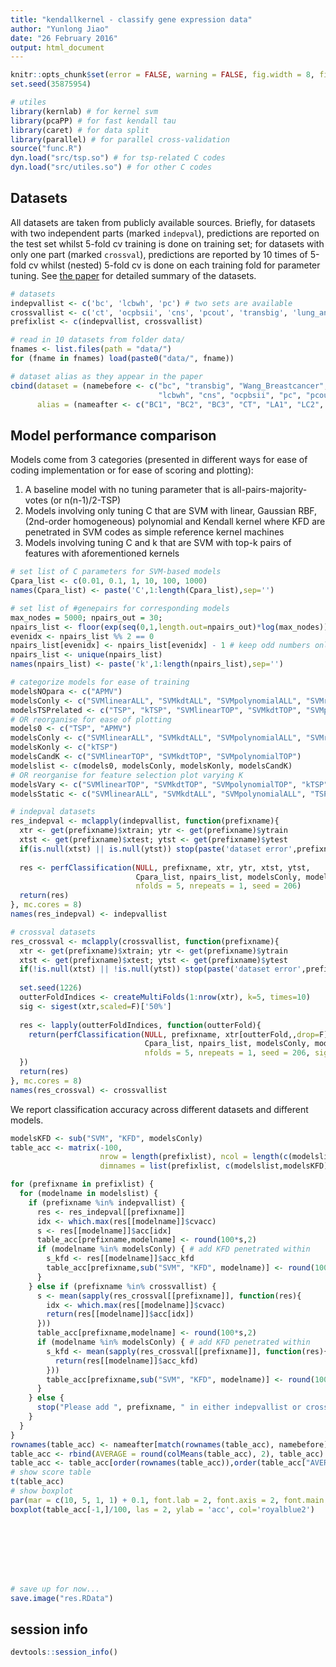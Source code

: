 ```yaml
---
title: "kendallkernel - classify gene expression data"
author: "Yunlong Jiao"
date: "26 February 2016"
output: html_document
---
```


```r
knitr::opts_chunk$set(error = FALSE, warning = FALSE, fig.width = 8, fig.height = 8, dev = "pdf", fig.keep = "high", fig.path = "figure/", cache.path = "cache/")
set.seed(35875954)

# utiles
library(kernlab) # for kernel svm
library(pcaPP) # for fast kendall tau
library(caret) # for data split
library(parallel) # for parallel cross-validation
source("func.R")
dyn.load("src/tsp.so") # for tsp-related C codes
dyn.load("src/utiles.so") # for other C codes
```

## Datasets

All datasets are taken from publicly available sources. Briefly, for datasets with two independent parts (marked `indepval`), predictions are reported on the test set whilst 5-fold cv training is done on training set; for datasets with only one part (marked `crossval`), predictions are reported by 10 times of 5-fold cv whilst (nested) 5-fold cv is done on each training fold for parameter tuning. See [the paper](https://hal.archives-ouvertes.fr/hal-01279273) for detailed summary of the datasets.

```r
# datasets
indepvallist <- c('bc', 'lcbwh', 'pc') # two sets are available
crossvallist <- c('ct', 'ocpbsii', 'cns', 'pcout', 'transbig', 'lung_annarbor_outcome', 'Wang_Breastcancer') # only one set is available so that double-nested cv is necessary
prefixlist <- c(indepvallist, crossvallist)

# read in 10 datasets from folder data/
fnames <- list.files(path = "data/")
for (fname in fnames) load(paste0("data/", fname))

# dataset alias as they appear in the paper
cbind(dataset = (namebefore <- c("bc", "transbig", "Wang_Breastcancer", "ct", "lung_annarbor_outcome", 
                                 "lcbwh", "cns", "ocpbsii", "pc", "pcout")), 
      alias = (nameafter <- c("BC1", "BC2", "BC3", "CT", "LA1", "LC2", "MB", "OC", "PC1", "PC2")))
```

## Model performance comparison

Models come from 3 categories (presented in different ways for ease of coding implementation or for ease of scoring and plotting):

1. A baseline model with no tuning parameter that is all-pairs-majority-votes (or n(n-1)/2-TSP)
2. Models involving only tuning C that are SVM with linear, Gaussian RBF, (2nd-order homogeneous) polynomial and Kendall kernel where KFD are penetrated in SVM codes as simple reference kernel machines
3. Models involving tuning C and k that are SVM with top-k pairs of features with aforementioned kernels

```r
# set list of C parameters for SVM-based models
Cpara_list <- c(0.01, 0.1, 1, 10, 100, 1000)
names(Cpara_list) <- paste('C',1:length(Cpara_list),sep='')

# set list of #genepairs for corresponding models
max_nodes = 5000; npairs_out = 30;
npairs_list <- floor(exp(seq(0,1,length.out=npairs_out)*log(max_nodes)))
evenidx <- npairs_list %% 2 == 0
npairs_list[evenidx] <- npairs_list[evenidx] - 1 # keep odd numbers only
npairs_list <- unique(npairs_list)
names(npairs_list) <- paste('k',1:length(npairs_list),sep='')

# categorize models for ease of training
modelsNOpara <- c("APMV")
modelsConly <- c("SVMlinearALL", "SVMkdtALL", "SVMpolynomialALL", "SVMrbf") # plus KFD coded within each
modelsTSPrelated <- c("TSP", "kTSP", "SVMlinearTOP", "SVMkdtTOP", "SVMpolynomialTOP")
# OR reorganise for ease of plotting
models0 <- c("TSP", "APMV")
modelsConly <- c("SVMlinearALL", "SVMkdtALL", "SVMpolynomialALL", "SVMrbf") # same as before!
modelsKonly <- c("kTSP")
modelsCandK <- c("SVMlinearTOP", "SVMkdtTOP", "SVMpolynomialTOP")
modelslist <- c(models0, modelsConly, modelsKonly, modelsCandK)
# OR reorganise for feature selection plot varying K
modelsVary <- c("SVMlinearTOP", "SVMkdtTOP", "SVMpolynomialTOP", "kTSP")
modelsStatic <- c("SVMlinearALL", "SVMkdtALL", "SVMpolynomialALL", "TSP", "APMV")
```

```r
# indepval datasets
res_indepval <- mclapply(indepvallist, function(prefixname){
  xtr <- get(prefixname)$xtrain; ytr <- get(prefixname)$ytrain
  xtst <- get(prefixname)$xtest; ytst <- get(prefixname)$ytest
  if(is.null(xtst) || is.null(ytst)) stop(paste('dataset error',prefixname,sep=':'))
  
  res <- perfClassification(NULL, prefixname, xtr, ytr, xtst, ytst,
                            Cpara_list, npairs_list, modelsConly, modelsTSPrelated, modelsNOpara,
                            nfolds = 5, nrepeats = 1, seed = 206)
  return(res)
}, mc.cores = 8)
names(res_indepval) <- indepvallist
```

```r
# crossval datasets
res_crossval <- mclapply(crossvallist, function(prefixname){
  xtr <- get(prefixname)$xtrain; ytr <- get(prefixname)$ytrain
  xtst <- get(prefixname)$xtest; ytst <- get(prefixname)$ytest
  if(!is.null(xtst) || !is.null(ytst)) stop(paste('dataset error',prefixname,sep=':'))
  
  set.seed(1226)
  outterFoldIndices <- createMultiFolds(1:nrow(xtr), k=5, times=10)
  sig <- sigest(xtr,scaled=F)['50%']
  
  res <- lapply(outterFoldIndices, function(outterFold){
    return(perfClassification(NULL, prefixname, xtr[outterFold,,drop=F], ytr[outterFold], xtr[-outterFold,,drop=F], ytr[-outterFold], 
                              Cpara_list, npairs_list, modelsConly, modelsTSPrelated, modelsNOpara, 
                              nfolds = 5, nrepeats = 1, seed = 206, sigma=sig))
  })
  return(res)
}, mc.cores = 8)
names(res_crossval) <- crossvallist
```

We report classification accuracy across different datasets and different models.

```r
modelsKFD <- sub("SVM", "KFD", modelsConly)
table_acc <- matrix(-100, 
                    nrow = length(prefixlist), ncol = length(c(modelslist,modelsKFD)),
                    dimnames = list(prefixlist, c(modelslist,modelsKFD)))

for (prefixname in prefixlist) {
  for (modelname in modelslist) {
    if (prefixname %in% indepvallist) {
      res <- res_indepval[[prefixname]]
      idx <- which.max(res[[modelname]]$cvacc)
      s <- res[[modelname]]$acc[idx]
      table_acc[prefixname,modelname] <- round(100*s,2)
      if (modelname %in% modelsConly) { # add KFD penetrated within
        s_kfd <- res[[modelname]]$acc_kfd
        table_acc[prefixname,sub("SVM", "KFD", modelname)] <- round(100*s_kfd,2)
      }
    } else if (prefixname %in% crossvallist) {
      s <- mean(sapply(res_crossval[[prefixname]], function(res){
        idx <- which.max(res[[modelname]]$cvacc)
        return(res[[modelname]]$acc[idx])
      }))
      table_acc[prefixname,modelname] <- round(100*s,2)
      if (modelname %in% modelsConly) { # add KFD penetrated within
        s_kfd <- mean(sapply(res_crossval[[prefixname]], function(res){
          return(res[[modelname]]$acc_kfd)
        }))
        table_acc[prefixname,sub("SVM", "KFD", modelname)] <- round(100*s_kfd,2)
      }
    } else {
      stop("Please add ", prefixname, " in either indepvallist or crossvallist")
    }
  }
}
rownames(table_acc) <- nameafter[match(rownames(table_acc), namebefore)] # re-name 
table_acc <- rbind(AVERAGE = round(colMeans(table_acc), 2), table_acc) # add AVERAGE scores over all datasets
table_acc <- table_acc[order(rownames(table_acc)),order(table_acc["AVERAGE",],decreasing = TRUE)] # re-order
# show score table
t(table_acc)
# show boxplot
par(mar = c(10, 5, 1, 1) + 0.1, font.lab = 2, font.axis = 2, font.main = 2, cex.axis = 1.5, cex.lab = 1.5, cex.sub = 1.5)
boxplot(table_acc[-1,]/100, las = 2, ylab = 'acc', col='royalblue2')








# save up for now...
save.image("res.RData")
```

## session info

```r
devtools::session_info()
```
